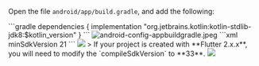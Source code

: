 
Open the file `android/app/build.gradle`, and add the following:

<Steps>
  <Step title="add the following">
    ```gradle
    dependencies {
      implementation "org.jetbrains.kotlin:kotlin-stdlib-jdk8:$kotlin_version"
    }
    ```
    <Frame width="800" height="auto" caption="">
      <img src="https://media-resource.spreading.io/docuo/workspace564/27e54a759d23575969552654cb45bf89/68c974520a.jpeg" alt="android-config-appbuildgradle.jpeg"/>
    </Frame>
  </Step>
  <Step title="edit the 'minSdkVersion'">
    ```xml
    minSdkVersion 21
    ```
    <Frame width="auto" height="auto" caption="">
      <img src="https://doc-media.zego.im/sdk-doc/Pics/ZegoUIKit/Flutter/android_min_sdk_21.png" />
    </Frame>
  </Step>
</Steps>

<Tip title="created with Flutter 2.x.x">
  > If your project is created with **Flutter 2.x.x**, you will need to modify the `compileSdkVersion` to **33**.
  
  <Frame width="800" height="auto" caption="">
    <img src="https://doc-media.zego.im/sdk-doc/Pics/ZegoUIKit/Flutter/compile_sdk_version.png" />
  </Frame>
</Tip>